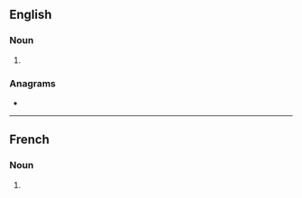 ==English==

===Noun===
{{head|en|noun plural form}}

# {{plural of|hanap|lang=en}}

===Anagrams===
* {{anagrams|en|a=aahnps|ash pan|ashpan}}

----

==French==

===Noun===
{{head|fr|noun plural form|g=?}}

# {{plural of|hanap|lang=fr}}